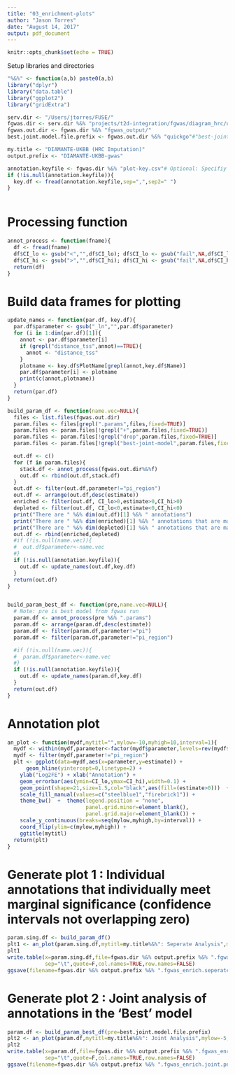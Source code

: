 ```yaml
---
title: "03_enrichment-plots"
author: "Jason Torres"
date: "August 14, 2017"
output: pdf_document
---
```


```r
knitr::opts_chunk$set(echo = TRUE)
```

Setup libraries and directories 

```r
"%&%" <- function(a,b) paste0(a,b) 
library("dplyr")
library("data.table")
library("ggplot2")
library("gridExtra")

serv.dir <- "/Users/jtorres/FUSE/"
fgwas.dir <- serv.dir %&% "projects/t2d-integration/fgwas/diagram_hrc/ukbb-diamante-euro-manuscript/"
fgwas.out.dir <- fgwas.dir %&% "fgwas_output/"
best.joint.model.file.prefix <- fgwas.out.dir %&% "quickgo"#"best-joint-model"

my.title <- "DIAMANTE-UKBB (HRC Imputation)"
output.prefix <- "DIAMANTE-UKBB-gwas"

annotation.keyfile <- fgwas.dir %&% "plot-key.csv"# Optional: Specifiy if you have a csv-delimited txt file with annotation names (as they appear in the fgwas input file) on the left column and plotting names on the right column, column names should be Name and PlotName, otherwise set to NULL
if (!is.null(annotation.keyfile)){
  key.df <- fread(annotation.keyfile,sep=",",sep2=" ")
}



```

# Processing function 

```r

annot_process <- function(fname){
  df <- fread(fname)
  df$CI_lo <- gsub("<","",df$CI_lo); df$CI_lo <- gsub("fail",NA,df$CI_lo); df$CI_lo <- as.numeric(df$CI_lo)
  df$CI_hi <- gsub(">","",df$CI_hi); df$CI_hi <- gsub("fail",NA,df$CI_hi); df$CI_hi <- as.numeric(df$CI_hi)
  return(df)
}

```

# Build data frames for plotting  

```r


update_names <- function(par.df, key.df){
  par.df$parameter <- gsub("_ln","",par.df$parameter)
  for (i in 1:dim(par.df)[1]){
    annot <- par.df$parameter[i]
    if (grepl("distance_tss",annot)==TRUE){
      annot <- "distance_tss"
    }
    plotname <- key.df$PlotName[grepl(annot,key.df$Name)]
    par.df$parameter[i] <- plotname
    print(c(annot,plotname))
  }
  return(par.df)
}

build_param_df <- function(name.vec=NULL){
  files <- list.files(fgwas.out.dir)
  param.files <- files[grepl(".params",files,fixed=TRUE)]
  param.files <- param.files[!grepl("+",param.files,fixed=TRUE)]
  param.files <- param.files[!grepl("drop",param.files,fixed=TRUE)]  
  param.files <- param.files[!grepl("best-joint-model",param.files,fixed=TRUE)]  

  out.df <- c()
  for (f in param.files){
    stack.df <- annot_process(fgwas.out.dir%&%f)
    out.df <- rbind(out.df,stack.df)
  }
  out.df <- filter(out.df,parameter!="pi_region")
  out.df <- arrange(out.df,desc(estimate))
  enriched <- filter(out.df, CI_lo>0,estimate>0,CI_hi>0)
  depleted <- filter(out.df, CI_lo<0,estimate<0,CI_hi<0)
  print("There are " %&% dim(out.df)[1] %&% " annotations")
  print("There are " %&% dim(enriched)[1] %&% " annotations that are marginally ENRICHED")
  print("There are " %&% dim(depleted)[1] %&% " annotations that are marginally DEPLETED")
  out.df <- rbind(enriched,depleted)
  #if (!is.null(name.vec)){
  #  out.df$parameter<-name.vec
  #}
  if (!is.null(annotation.keyfile)){
    out.df <- update_names(out.df,key.df)
  }
  return(out.df)
}


build_param_best_df <- function(pre,name.vec=NULL){
  # Note: pre is best model from fgwas run 
  param.df <- annot_process(pre %&% ".params")
  param.df <- arrange(param.df,desc(estimate))
  param.df <- filter(param.df,parameter!="pi")
  param.df <- filter(param.df,parameter!="pi_region")

  #if (!is.null(name.vec)){
  #  param.df$parameter<-name.vec
  #}
  if (!is.null(annotation.keyfile)){
    out.df <- update_names(param.df,key.df)
  }
  return(out.df)
}


```


# Annotation plot 

```r


an_plot <- function(mydf,mytitl="",mylow=-10,myhigh=10,interval=1){
  mydf <- within(mydf,parameter<-factor(mydf$parameter,levels=rev(mydf$parameter)))
  mydf <- filter(mydf,parameter!="pi_region")
  plt <- ggplot(data=mydf,aes(x=parameter,y=estimate)) + 
      geom_hline(yintercept=0,linetype=2) +
    ylab("Log2FE") + xlab("Annotation") + 
    geom_errorbar(aes(ymin=CI_lo,ymax=CI_hi),width=0.1) + 
    geom_point(shape=21,size=1.5,col="black",aes(fill=(estimate>0)))  +
    scale_fill_manual(values=c("steelblue1","firebrick1")) + 
    theme_bw()  +  theme(legend.position = "none",
                         panel.grid.minor=element_blank(),
                         panel.grid.major=element_blank()) + 
    scale_y_continuous(breaks=seq(mylow,myhigh,by=interval)) + 
    coord_flip(ylim=c(mylow,myhigh)) + 
    ggtitle(mytitl)
  return(plt)
}


```

# Generate plot 1 : Individual annotations that individually meet marginal significance (confidence intervals not overlapping zero) 

```r

param.sing.df <- build_param_df()
plt1 <- an_plot(param.sing.df,mytitl=my.title%&%": Seperate Analysis",mylow=-5,myhigh=5,interval=1)
plt1
write.table(x=param.sing.df,file=fgwas.dir %&% output.prefix %&% ".fgwas_enrich.seperate.txt",
            sep="\t",quote=F,col.names=TRUE,row.names=FALSE)
ggsave(filename=fgwas.dir %&% output.prefix %&% ".fgwas_enrich.seperate.png",plot=plt1,width=6,height=6)

```

# Generate plot 2 : Joint analysis of annotations in the 'Best' model 

```r

param.df <- build_param_best_df(pre=best.joint.model.file.prefix)
plt2 <- an_plot(param.df,mytitl=my.title%&%": Joint Analysis",mylow=-5,myhigh=5,interval=1)
plt2
write.table(x=param.df,file=fgwas.dir %&% output.prefix %&% ".fgwas_enrich.joint.txt",
            sep="\t",quote=F,col.names=TRUE,row.names=FALSE)
ggsave(filename=fgwas.dir %&% output.prefix %&% ".fgwas_enrich.joint.png",plot=plt2,width=6,height=6)

```

